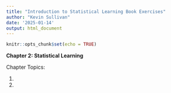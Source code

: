```yaml
---
title: "Introduction to Statistical Learning Book Exercises"
author: "Kevin Sullivan"
date: '2025-01-14'
output: html_document
---
```


```r
knitr::opts_chunk$set(echo = TRUE)
```

**Chapter 2: Statistical Learning**

Chapter Topics: 

1. 
2. 

